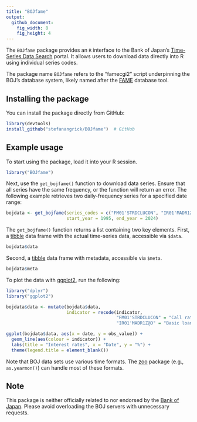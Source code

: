 ```yaml
---
title: "BOJfame"
output:
  github_document:
    fig_width: 8
    fig_height: 4
---
```


The `BOJfame` package provides an `R` interface to the Bank of Japan's [Time-Series Data Search](https://www.stat-search.boj.or.jp/index_en.html) portal. It allows users to download data directly into R using individual series codes.

The package name `BOJfame` refers to the "famecgi2" script underpinning the BOJ's database system, likely named after the [FAME](https://en.wikipedia.org/wiki/FAME_(database)) database tool.

## Installing the package

You can install the package directly from GitHub:

```r
library(devtools)
install_github("stefanangrick/BOJfame")  # GitHub
```

## Example usage

To start using the package, load it into your R session.

```r
library("BOJfame")
```

Next, use the `get_bojfame()` function to download data series. Ensure that all series have the same frequency, or the function will return an error. The following example retrieves two daily-frequency series for a specified date range:

```r
bojdata <- get_bojfame(series_codes = c("FM01'STRDCLUCON", "IR01'MADR1Z@D"),
                       start_year = 1995, end_year = 2024)
```

The `get_bojfame()` function returns a list containing two key elements. First, a [tibble](https://tibble.tidyverse.org/) data frame with the actual time-series data, accessible via `$data`.

```r
bojdata$data
```

Second, a [tibble](https://tibble.tidyverse.org/) data frame with metadata, accessible via `$meta`.

```r
bojdata$meta
```

To plot the data with [ggplot2](https://ggplot2.tidyverse.org), run the following:

```r
library("dplyr")
library("ggplot2")

bojdata$data <- mutate(bojdata$data,
                       indicator = recode(indicator,
                                          "FM01'STRDCLUCON" = "Call rate",
                                          "IR01'MADR1Z@D" = "Basic loan rate"))

ggplot(bojdata$data, aes(x = date, y = obs_value)) +
  geom_line(aes(colour = indicator)) +
  labs(title = "Interest rates", x = "Date", y = "%") +
  theme(legend.title = element_blank())
```

Note that BOJ data sets use various time formats. The [zoo](https://cran.r-project.org/package=zoo) package (e.g., `as.yearmon()`) can handle most of these formats.

## Note

This package is neither officially related to nor endorsed by the [Bank of Japan](https://www.boj.or.jp/). Please avoid overloading the BOJ servers with unnecessary requests.
